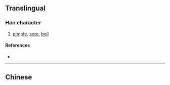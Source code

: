 {{also|癤}}
{{character info/new}}
==Translingual==

===Han character===
{{Han char|rn=104|rad=疒|as=02|sn=7|four=|canj=KSL|ids=⿸疒⿱𠃌丨}}

# [[pimple]], [[sore]], [[boil]]

====References====
* {{Han ref|kx=0769.091|hdz=42659.110|uh=7596|ud=30102}}

----

==Chinese==
{{zh-see|癤}}